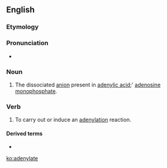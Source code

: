 ==English==

===Etymology===
{{suffix|adenyl|ate|lang=en}}

===Pronunciation===
* {{IPA|əˈdɛnəleɪt|lang=en}}

===Noun===
{{en-noun}}

# {{lb|en|organic chemistry}} The dissociated [[anion]] present in [[adenylic acid]];' [[adenosine monophosphate]].

===Verb===
{{en-verb|adenylat}}

# {{lb|en|genetics}} To carry out or induce an [[adenylation]] reaction.

====Derived terms====
* {{l|en|deadenylate}}

[[ko:adenylate]]